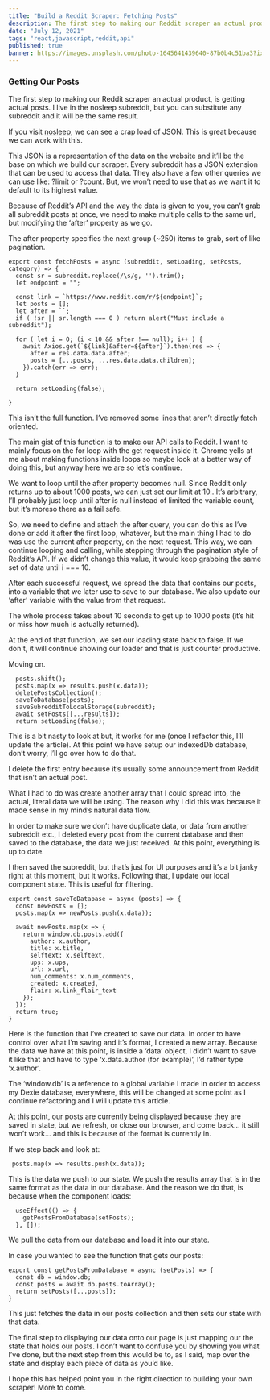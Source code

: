 ```yaml
---
title: "Build a Reddit Scraper: Fetching Posts"
description: The first step to making our Reddit scraper an actual product, is getting actual posts.
date: "July 12, 2021"
tags: "react,javascript,reddit,api"
published: true
banner: https://images.unsplash.com/photo-1645641439640-87b0b4c51ba3?ixlib=rb-1.2.1&ixid=MnwxMjA3fDB8MHxwaG90by1wYWdlfHx8fGVufDB8fHx8&auto=format&fit=crop&w=987&q=80---
---
```


### Getting Our Posts

The first step to making our Reddit scraper an actual product, is getting actual posts. I live in the nosleep subreddit, but you can substitute any subreddit and it will be the same result.

If you visit [nosleep](https://reddit.com/r/nosleep.json), we can see a crap load of JSON. This is great because we can work with this.

This JSON is a representation of the data on the website and it’ll be the base on which we build our scraper. Every subreddit has a JSON extension that can be used to access that data. They also have a few other queries we can use like: ?limit or ?count. But, we won’t need to use that as we want it to default to its highest value.

Because of Reddit’s API and the way the data is given to you, you can’t grab all subreddit posts at once, we need to make multiple calls to the same url, but modifying the ‘after’ property as we go.

The after property specifies the next group (~250) items to grab, sort of like pagination.

```
export const fetchPosts = async (subreddit, setLoading, setPosts, category) => {
  const sr = subreddit.replace(/\s/g, '').trim();
  let endpoint = "";

  const link = `https://www.reddit.com/r/${endpoint}`;
  let posts = [];
  let after = ``;
  if ( !sr || sr.length === 0 ) return alert("Must include a subreddit");

  for ( let i = 0; (i < 10 && after !== null); i++ ) {
    await Axios.get(`${link}&after=${after}`).then(res => {
      after = res.data.data.after;
      posts = [...posts, ...res.data.data.children];
    }).catch(err => err);
  }

  return setLoading(false);

}
```

This isn’t the full function. I’ve removed some lines that aren’t directly fetch oriented.

The main gist of this function is to make our API calls to Reddit. I want to mainly focus on the for loop with the get request inside it. Chrome yells at me about making functions inside loops so maybe look at a better way of doing this, but anyway here we are so let’s continue.

We want to loop until the after property becomes null. Since Reddit only returns up to about 1000 posts, we can just set our limit at 10.. It’s arbitrary, I’ll probably just loop until after is null instead of limited the variable count, but it’s moreso there as a fail safe.

So, we need to define and attach the after query, you can do this as I’ve done or add it after the first loop, whatever, but the main thing I had to do was use the current after property, on the next request. This way, we can continue looping and calling, while stepping through the pagination style of Reddit’s API. If we didn’t change this value, it would keep grabbing the same set of data until i === 10.

After each successful request, we spread the data that contains our posts, into a variable that we later use to save to our database. We also update our ‘after’ variable with the value from that request.

The whole process takes about 10 seconds to get up to 1000 posts (it’s hit or miss how much is actually returned).

At the end of that function, we set our loading state back to false. If we don't, it will continue showing our loader and that is just counter productive.

Moving on.

```
  posts.shift();
  posts.map(x => results.push(x.data));
  deletePostsCollection();
  saveToDatabase(posts);
  saveSubredditToLocalStorage(subreddit);
  await setPosts([...results]);
  return setLoading(false);
```

This is a bit nasty to look at but, it works for me (once I refactor this, I’ll update the article). At this point we have setup our indexedDb database, don’t worry, I’ll go over how to do that.

I delete the first entry because it’s usually some announcement from Reddit that isn’t an actual post.

What I had to do was create another array that I could spread into, the actual, literal data we will be using. The reason why I did this was because it made sense in my mind’s natural data flow.

In order to make sure we don’t have duplicate data, or data from another subreddit etc., I deleted every post from the current database and then saved to the database, the data we just received. At this point, everything is up to date.

I then saved the subreddit, but that’s just for UI purposes and it’s a bit janky right at this moment, but it works. Following that, I update our local component state. This is useful for filtering.

```
export const saveToDatabase = async (posts) => {
  const newPosts = [];
  posts.map(x => newPosts.push(x.data));

  await newPosts.map(x => {
    return window.db.posts.add({
      author: x.author,
      title: x.title,
      selftext: x.selftext,
      ups: x.ups,
      url: x.url,
      num_comments: x.num_comments,
      created: x.created,
      flair: x.link_flair_text
    });
  });
  return true;
}
```

Here is the function that I’ve created to save our data. In order to have control over what I’m saving and it’s format, I created a new array. Because the data we have at this point, is inside a ‘data’ object, I didn’t want to save it like that and have to type ‘x.data.author (for example)’, I’d rather type ‘x.author’.

The ‘window.db’ is a reference to a global variable I made in order to access my Dexie database, everywhere, this will be changed at some point as I continue refactoring and I will update this article.

At this point, our posts are currently being displayed because they are saved in state, but we refresh, or close our browser, and come back… it still won’t work… and this is because of the format is currently in.

If we step back and look at:

```
 posts.map(x => results.push(x.data));
```

This is the data we push to our state. We push the results array that is in the same format as the data in our database. And the reason we do that, is because when the component loads:

```
  useEffect(() => {
    getPostsFromDatabase(setPosts);
  }, []);
```

We pull the data from our database and load it into our state.

In case you wanted to see the function that gets our posts:

```
export const getPostsFromDatabase = async (setPosts) => {
  const db = window.db;
  const posts = await db.posts.toArray();
  return setPosts([...posts]);
}
```

This just fetches the data in our posts collection and then sets our state with that data.

The final step to displaying our data onto our page is just mapping our the state that holds our posts. I don’t want to confuse you by showing you what I’ve done, but the next step from this would be to, as I said, map over the state and display each piece of data as you’d like.

I hope this has helped point you in the right direction to building your own scraper! More to come.
